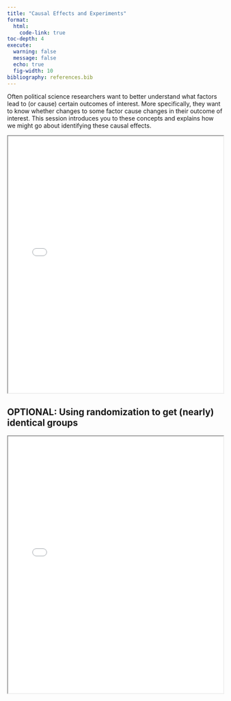 ```yaml
---
title: "Causal Effects and Experiments"
format:
  html:
    code-link: true
toc-depth: 4
execute: 
  warning: false
  message: false
  echo: true 
  fig-width: 10
bibliography: references.bib
---
```


Often political science researchers want to better understand what factors lead to (or cause) certain outcomes of interest. More specifically, they want to know whether changes to some factor cause changes in their outcome of interest. This session introduces you to these concepts and explains how we might go about identifying these causal effects. 

<iframe class="slide-deck" src="../content/slides/01-07-experiments.html" width = "100%" height = 600px></iframe>

## OPTIONAL: Using randomization to get (nearly) identical groups

<iframe class="slide-deck" src="../content/slides/01-08-randomization.html" width = "100%" height = 600px></iframe>


